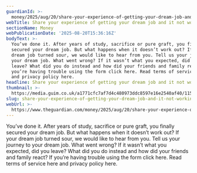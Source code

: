 ```yaml
---
guardianId: >-
  money/2025/aug/20/share-your-experience-of-getting-your-dream-job-and-it-not-working-out
webTitle: Share your experience of getting your dream job and it not working out
sectionName: Money
webPublicationDate: '2025-08-20T15:36:16Z'
bodyText: >-
  You’ve done it. After years of study, sacrifice or pure graft, you finally
  secured your dream job. But what happens when it doesn’t work out? If your
  dream job turned sour, we would like to hear from you. Tell us your journey to
  your dream job. What went wrong? If it wasn’t what you expected, did you
  leave? What did you do instead and how did your friends and family react? If
  you’re having trouble using the form click here. Read terms of service here
  and privacy policy here.
headline: Share your experience of getting your dream job and it not working out
thumbnail: >-
  https://media.guim.co.uk/a1771cfc7af7d4c480973ddc8597e16e2540af40/1157_170_3252_2602/500.jpg
slug: share-your-experience-of-getting-your-dream-job-and-it-not-working-out
webUrl: >-
  https://www.theguardian.com/money/2025/aug/20/share-your-experience-of-getting-your-dream-job-and-it-not-working-out
---
```

You’ve done it. After years of study, sacrifice or pure graft, you finally secured your dream job. But what happens when it doesn’t work out? If your dream job turned sour, we would like to hear from you. Tell us your journey to your dream job. What went wrong? If it wasn’t what you expected, did you leave? What did you do instead and how did your friends and family react? If you’re having trouble using the form click here. Read terms of service here and privacy policy here.
